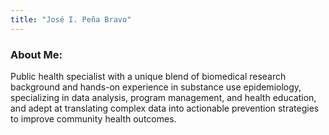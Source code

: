 ```yaml
---
title: "José I. Peña Bravo"
---
```


### About Me:

Public health specialist with a unique blend of biomedical research background and hands-on experience in substance use epidemiology, specializing in data analysis, program management, and health education, and adept at translating complex data into actionable prevention strategies to improve community health outcomes.
